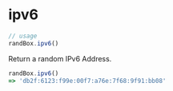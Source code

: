 # ipv6

```js
// usage
randBox.ipv6()
```

Return a random IPv6 Address.

```js
randBox.ipv6()
=> 'db2f:6123:f99e:00f7:a76e:7f68:9f91:bb08'
```

